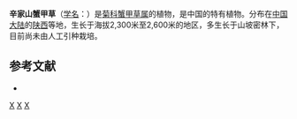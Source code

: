 {{Speciesbox
| name = 辛家山蟹甲草
| status = 
| status_system = 
| image =
| genus = Parasenecio
| species = xinjiashanensis
| authority = (Z. Y. Zhang et [[郭友好|Y. H. Guo]]) [[陈艺林|Y. L. Chen]]
}}

'''辛家山蟹甲草'''（[[学名|学名]]：{{lang|la|''Parasenecio xinjiashanensis''}}）是[[菊科|菊科]][[蟹甲草属|蟹甲草属]]的植物，是中国的特有植物。分布在[[中国大陆|中国大陆]]的[[陕西|陕西]]等地，生长于海拔2,300米至2,600米的地区，多生长于山坡密林下，目前尚未由人工引种栽培。

== 参考文献 ==
<div class="references-small">
* {{cite web| url =http://www.bioinfo.cn/db05/KmzwSpecies.php?action=view&id=5158| title =辛家山蟹甲草| work =《中国高等植物数据库全库》| publisher =中国科学院微生物研究所| author =昆明植物研究所| accessdate =2009-02-25| deadurl =yes| archiveurl =https://web.archive.org/web/20160305003142/http://www.bioinfo.cn/db05/KmzwSpecies.php?action=view&id=5158| archivedate =2016-03-05}}
</div>
{{Taxonbar|from=Q15231682}}

[[Category:蟹甲草属|X]]
[[Category:中國特有植物|X]]
[[Category:陕西植物|X]]